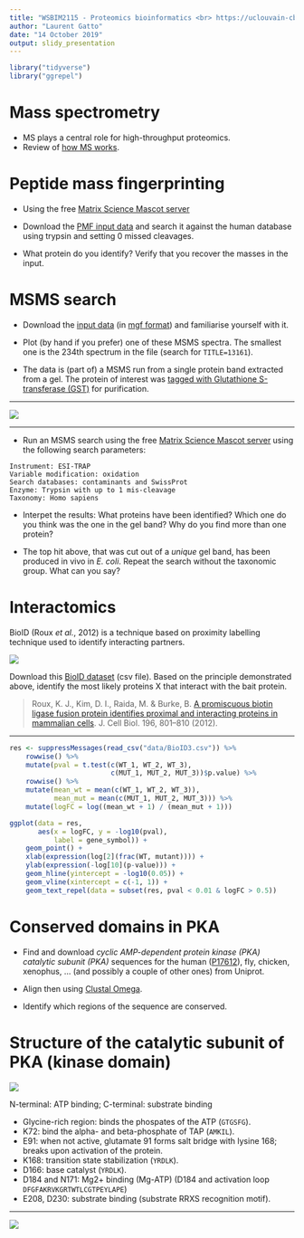 ```yaml
---
title: "WSBIM2115 - Proteomics bioinformatics <br> https://uclouvain-cbio.github.io/WSBIM2115"       
author: "Laurent Gatto"
date: "14 October 2019"
output: slidy_presentation
---
```


```r
library("tidyverse")
library("ggrepel")
```

# Mass spectrometry

- MS plays a central role for high-throughput proteomics.
- Review of [how MS works](https://uclouvain-cbio.github.io/LSTAT2340/).

# Peptide mass fingerprinting 

- Using the free [Matrix Science Mascot
  server](http://www.matrixscience.com/search_form_select.html)

- Download the [PMF input data](./data/pmf.txt) and search it against
  the human database using trypsin and setting 0 missed cleavages.
  
- What protein do you identify? Verify that you recover the masses in
  the input.
  
# MSMS search

- Download the [input data](./data/test.mgf) (in [mgf
  format](http://www.matrixscience.com/help/data_file_help.html)) and
  familiarise yourself with it.
  
- Plot (by hand if you prefer) one of these MSMS spectra. The smallest
  one is the 234th spectrum in the file (search for `TITLE=13161`).
  
- The data is (part of) a MSMS run from a single protein band
  extracted from a gel. The protein of interest was [tagged with
  Glutathione S-transferase
  (GST)](https://en.wikipedia.org/wiki/Glutathione_S-transferase#GST-tags_and_the_GST_pull-down_assay)
  for purification.

<!-- --- -->

<!-- ```{r, echo = FALSE, fig.cap = "", warning = FALSE} -->
<!-- suppressPackageStartupMessages(library("MSnbase")) -->
<!-- x <- readMgfData("data/test.mgf") -->
<!-- plot(x[[234]]) -->
<!-- ``` -->

---


![](./figs/gel.jpg)


---

- Run an MSMS search using the free [Matrix Science Mascot
  server](http://www.matrixscience.com/search_form_select.html) using
  the following search parameters: 
  
```
Instrument: ESI-TRAP
Variable modification: oxidation
Search databases: contaminants and SwissProt
Enzyme: Trypsin with up to 1 mis-cleavage
Taxonomy: Homo sapiens
```

- Interpet the results: What proteins have been identified? Which one
  do you think was the one in the gel band? Why do you find more than
  one protein?

- The top hit above, that was cut out of a *unique* gel band, has been
  produced in vivo in *E. coli*. Repeat the search without the
  taxonomic group. What can you say?


# Interactomics 

BioID (Roux *et al.*, 2012) is a technique based on proximity
labelling technique used to identify interacting partners.

![](./figs/bioid.png)

Download this [BioID dataset](./data/BioID3.csv) (csv file). Based on
the principle demonstrated above, identify the most likely proteins X
that interact with the bait protein.


> Roux, K. J., Kim, D. I., Raida, M. & Burke, B. [A promiscuous biotin
> ligase fusion protein identifies proximal and interacting proteins
> in mammalian
> cells](http://jcb.rupress.org/content/196/6/801). J. Cell Biol. 196,
> 801–810 (2012).

---

```r
res <- suppressMessages(read_csv("data/BioID3.csv")) %>%
    rowwise() %>%
    mutate(pval = t.test(c(WT_1, WT_2, WT_3),
                         c(MUT_1, MUT_2, MUT_3))$p.value) %>%
    rowwise() %>%
    mutate(mean_wt = mean(c(WT_1, WT_2, WT_3)),
           mean_mut = mean(c(MUT_1, MUT_2, MUT_3))) %>%    
    mutate(logFC = log((mean_wt + 1) / (mean_mut + 1)))

ggplot(data = res,
       aes(x = logFC, y = -log10(pval),
           label = gene_symbol)) +
    geom_point() +
    xlab(expression(log[2](frac(WT, mutant)))) +
    ylab(expression(-log[10](p-value))) +    
    geom_hline(yintercept = -log10(0.05)) + 
    geom_vline(xintercept = c(-1, 1)) +
    geom_text_repel(data = subset(res, pval < 0.01 & logFC > 0.5))
```


# Conserved domains in PKA

- Find and download *cyclic AMP-dependent protein kinase (PKA)
  catalytic subunit (PKA)* sequences for the human
  ([P17612](https://www.uniprot.org/uniprot/P17612)), fly, chicken,
  xenophus, ... (and possibly a couple of other ones) from Uniprot.

- Align then using [Clustal
  Omega](https://www.ebi.ac.uk/Tools/msa/clustalo/).

- Identify which regions of the sequence are conserved.


# Structure of the catalytic subunit of PKA (kinase domain) 

![](./figs/pka.png)

N-terminal: ATP binding; C-terminal: substrate binding

- Glycine-rich region: binds the phospates of the ATP (`GTGSFG`).
- K72: bind the alpha- and beta-phosphate of TAP (`AMKIL`).
- E91: when not active, glutamate 91 forms salt bridge with lysine
  168; breaks upon activation of the protein.
- K168: transition state stabilization (`YRDLK`).
- D166: base catalyst (`YRDLK`).
- D184 and N171: Mg2+ binding (Mg-ATP) (D184 and activation loop
  `DFGFAKRVKGRTWTLCGTPEYLAPE`)
- E208, D230: substrate binding (substrate RRXS recognition motif).

---

![](./figs/pka3d.png)
